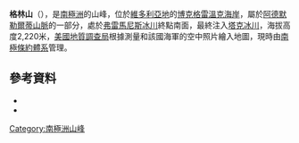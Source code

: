 {{coord|72|6|S|168|14|E|source:GNIS|display=title}}

'''格林山'''（{{lang-en|Mount Greene}}），是[[南極洲|南極洲]]的山峰，位於[[維多利亞地|維多利亞地]]的[[博克格雷溫克海岸|博克格雷溫克海岸]]，屬於[[阿德默勒爾蒂山脈|阿德默勒爾蒂山脈]]的一部分，處於[[弗雷馬尼斯冰川|弗雷馬尼斯冰川]]終點南面，最終注入[[塔克冰川|塔克冰川]]，海拔高度2,220米，[[美國地質調查局|美國地質調查局]]根據測量和該國海軍的空中照片繪入地圖，現時由[[南極條約體系|南極條約體系]]管理。

==參考資料==
*{{cite gnis | type = antarid | id = 5992| name = Greene, Mount | accessdate = 2012-05-07}}
*{{usgs-gazetteer|id=5992|name=Greene, Mount}}

{{DEFAULTSORT:Mount Greene}}
[[Category:南極洲山峰|Category:南極洲山峰]]


{{BorchgrevinkCoast-geo-stub}}